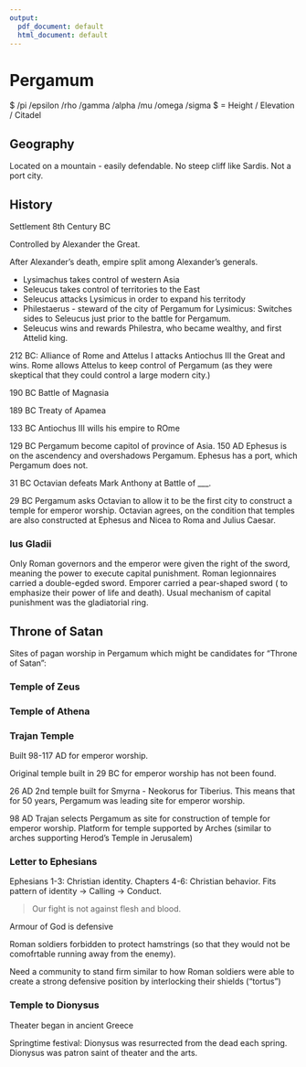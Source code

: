 ```yaml
---
output:
  pdf_document: default
  html_document: default
---
```

# Pergamum

$ /pi /epsilon /rho /gamma /alpha /mu /omega /sigma $ = Height / Elevation / Citadel




## Geography

Located on a mountain - easily defendable.  No steep cliff like Sardis. Not a port city.

## History

Settlement 8th Century BC

Controlled by Alexander the Great.

After Alexander's death, empire split among Alexander's generals.

  - Lysimachus takes control of western Asia 
  - Seleucus takes control of territories to the East
  - Seleucus attacks Lysimicus in order to expand his territody
  - Philestaerus - steward of the city of Pergamum for Lysimicus:  Switches sides to Seleucus just prior to the battle for Pergamum.
  - Seleucus wins and rewards Philestra, who became wealthy, and first Attelid king.

  212 BC:  Alliance of Rome and Attelus I attacks Antiochus III the Great and wins. Rome allows Attelus to keep control of Pergamum (as they were skeptical that they could control a large modern city.)
  
190 BC Battle of Magnasia

189 BC Treaty of Apamea

133 BC Antiochus III wills his empire to ROme

129 BC Pergamum become capitol of province of Asia. 150 AD Ephesus is on the ascendency and overshadows Pergamum. Ephesus has a port, which Pergamum does not.

31 BC Octavian defeats Mark Anthony at Battle of ___.

29 BC Pergamum asks Octavian to allow it to be the first city to construct a temple for emperor worship.  Octavian agrees, on the condition that temples are also constructed at Ephesus and Nicea to Roma and Julius Caesar.

### Ius Gladii

Only Roman governors and the emperor were given the right of the sword, meaning the power to execute capital punishment. Roman legionnaires carried a double-egded sword.  Emporer carried a pear-shaped sword ( to emphasize their power of life and death).  Usual mechanism of capital punishment was the gladiatorial ring.

## Throne of Satan

Sites of pagan worship in Pergamum which might be candidates for "Throne of Satan":

### Temple of Zeus

### Temple of Athena

### Trajan Temple

Built 98-117 AD for emperor worship.

Original temple built in 29 BC for emperor worship has not been found.

26 AD 2nd temple built for Smyrna - Neokorus for Tiberius. This means that for 50 years, Pergamum was leading site for emperor worship.

98 AD Trajan selects Pergamum as site for construction of temple for emperor worship. Platform for temple supported by Arches (similar to arches supporting Herod's Temple in Jerusalem)

### Letter to Ephesians

Ephesians 1-3: Christian identity.  Chapters 4-6: Christian behavior.  Fits pattern of identity -> Calling -> Conduct. 

> Our fight is not against flesh and blood.

Armour of God is defensive

Roman soldiers forbidden to protect hamstrings (so that they would not be comofrtable running away from the enemy).

Need a community to stand firm similar to how Roman soldiers were able to create a strong defensive position by interlocking their shields ("tortus")

### Temple to Dionysus

Theater began in ancient Greece

Springtime festival: Dionysus was resurrected from the dead each spring. Dionysus was patron saint of theater and the arts.
